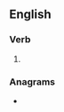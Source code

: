 ==English==

===Verb===
{{head|en|verb form}}

# {{en-third-person singular of|recurse}}

===Anagrams===
* {{l|en|rescuers}}